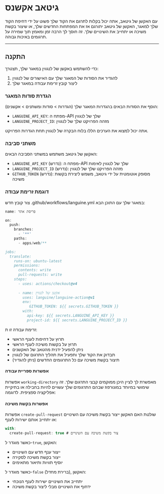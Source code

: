 # גיטאב אקשנס

עם האקשן של גיטאב, אתה יכול בקלות לתרגם את הקוד שלך פשוט על ידי דחיפת הקוד שלך למאגר, האקשן של גיטאב יתורגם אז את המפתחות החדשים שלך, או שיצור בקשת משיכה או יתחייב את השינויים שלך.
זה חוסך לך הרבה זמן ומאמץ תוך שמירה על תרגומים באיכות גבוהה.

---

## התקנה

כדי להשתמש באקשן של לנגווין במאגר שלך, תצטרך:

1. להגדיר את הסודות של המאגר שלך עם האישורים של לנגווין
2. ליצור קובץ זרימת עבודה במאגר שלך

### הגדרת סודות המאגר

הוסף את הסודות הבאים בהגדרות המאגר שלך (הגדרות > סודות ומשתנים > אקשנים):

- `LANGUINE_API_KEY`: מפתח ה-API שלך של לנגווין
- `LANGUINE_PROJECT_ID`: מזהה הפרויקט שלך של לנגווין

אתה יכול למצוא את הערכים הללו בלוח הבקרה של לנגווין תחת הגדרות הפרויקט.



### משתני סביבה

האקשן של גיטאב משתמש במשתני הסביבה הבאים:
- `LANGUINE_API_KEY` (נדרש): מפתח ה-API שלך של לנגווין לאימות
- `LANGUINE_PROJECT_ID` (נדרש): מזהה הפרויקט שלך של לנגווין 
- `GITHUB_TOKEN` (נדרש): מסופק אוטומטית על ידי גיטאב, משמש ליצירת בקשות משיכה

### דוגמת זרימת עבודה

צור קובץ חדש .github/workflows/languine.yml במאגר שלך עם התוכן הבא:

```ts title=".github/workflows/release.yml"
name: פריסת אתר

on:
  push:
    branches:
      - '**'
    paths:
      - apps/web/**

jobs:
  translate:
    runs-on: ubuntu-latest
    permissions:
      contents: write
      pull-requests: write
    steps:
      - uses: actions/checkout@v4
      
      - name: אקשן של לנגווין
        uses: languine/languine-action@v1
        env:
           GITHUB_TOKEN: ${{ secrets.GITHUB_TOKEN }}
        with:
          api-key: ${{ secrets.LANGUINE_API_KEY }}
          project-id: ${{ secrets.LANGUINE_PROJECT_ID }}
```
 
 זרימת עבודה זו ת:
- תרוץ על דחיפות לענף הראשי
- תרוץ על בקשות משיכה לענף הראשי
- ניתן להפעיל ידנית מהטאב של האקשנים
- תבדוק את הקוד שלך ותפעיל את תהליך התרגום של לנגווין
- תיצור בקשת משיכה עם כל התרגומים החדשים (ניתן להגדיר)

#### אפשרות ספריית עבודה

אפשרות `working-directory` מאפשרת לך לציין היכן ממוקמים קבצי התרגום שלך. זה שימושי במיוחד במונורפוז שבהם התרגומים שלך עשויים להיות בחבילה או בתיקיית אפליקציה ספציפית. לדוגמה:

#### אפשרות בקשת משיכה

אפשרות `create-pull-request` שולטת האם האקשן ייצור בקשת משיכה עם השינויים או יתחייב אותם ישירות לענף:

```typescript title=".github/workflows/languine.yml"
with:
  create-pull-request: true # צור בקשת משיכה עם השינויים
```

כאשר מוגדר ל-`true`, האקשן:
- ייצור ענף חדש עם השינויים
- ייצור בקשת משיכה לסקירה
- יוסיף תוויות ותיאור מתאימים

כאשר מוגדר ל-`false` (ברירת מחדל), האקשן:
- יתחייב את השינויים ישירות לענף הנוכחי
- ידחוף את השינויים מבלי ליצור בקשת משיכה